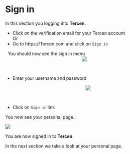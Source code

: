 # Sign in


In this section you logging into __Tercen__.


* Click on the verification email for your Tercen account\
Or
* Go to https://Tercen.com and click on  `Sign in`

\ 
You should now see the sign in menu
<center><img src="images/View_signin_empty.png"></center>
\ 

* Enter your username and password
<center><img src="images/Enter_signin_filled.png"></center>
\ 

* Click on `Sign in` link


You now see your personal page. 
\ 

<img src="images/View_personal_page.png">

You are now signed in to __Tercen__.

In the next section we take a look at your personal page.

